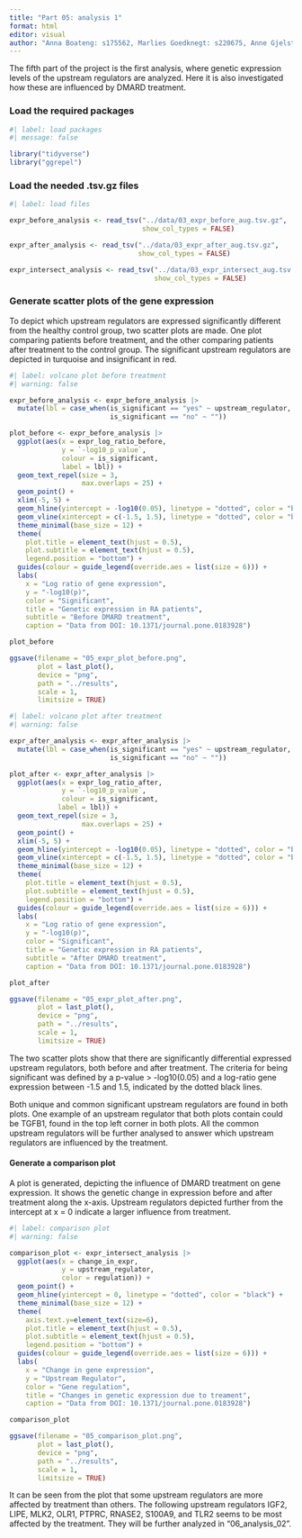 ```yaml
---
title: "Part 05: analysis 1"
format: html
editor: visual
author: "Anna Boateng: s175562, Marlies Goedknegt: s220675, Anne Gjelstrup: s194530, Katja Jagd: s185395, Olivia Ronnenberg: s183359"
---
```


The fifth part of the project is the first analysis, where genetic expression levels of the upstream regulators are analyzed. Here it is also investigated how these are influenced by DMARD treatment.

### Load the required packages

```r
#| label: load packages
#| message: false

library("tidyverse")
library("ggrepel")

```

### Load the needed .tsv.gz files

```r
#| label: load files

expr_before_analysis <- read_tsv("../data/03_expr_before_aug.tsv.gz",
                                 show_col_types = FALSE)

expr_after_analysis <- read_tsv("../data/03_expr_after_aug.tsv.gz",
                                show_col_types = FALSE)

expr_intersect_analysis <- read_tsv("../data/03_expr_intersect_aug.tsv.gz",
                                    show_col_types = FALSE)

```

### Generate scatter plots of the gene expression

To depict which upstream regulators are expressed significantly different from the healthy control group, two scatter plots are made. One plot comparing patients before treatment, and the other comparing patients after treatment to the control group. The significant upstream regulators are depicted in turquoise and insignificant in red.

```r
#| label: volcano plot before treatment 
#| warning: false 

expr_before_analysis <- expr_before_analysis |>
  mutate(lbl = case_when(is_significant == "yes" ~ upstream_regulator,
                         is_significant == "no" ~ ""))

plot_before <- expr_before_analysis |>
  ggplot(aes(x = expr_log_ratio_before,
             y = `-log10_p_value`,
             colour = is_significant,
             label = lbl)) + 
  geom_text_repel(size = 3,
                  max.overlaps = 25) + 
  geom_point() +
  xlim(-5, 5) + 
  geom_hline(yintercept = -log10(0.05), linetype = "dotted", color = "black") + 
  geom_vline(xintercept = c(-1.5, 1.5), linetype = "dotted", color = "black") +
  theme_minimal(base_size = 12) +
  theme(
    plot.title = element_text(hjust = 0.5),
    plot.subtitle = element_text(hjust = 0.5),
    legend.position = "bottom") +
  guides(colour = guide_legend(override.aes = list(size = 6))) +
  labs(
    x = "Log ratio of gene expression",
    y = "-log10(p)",
    color = "Significant",
    title = "Genetic expression in RA patients",
    subtitle = "Before DMARD treatment",
    caption = "Data from DOI: 10.1371/journal.pone.0183928")

plot_before

ggsave(filename = "05_expr_plot_before.png",
       plot = last_plot(),
       device = "png",
       path = "../results", 
       scale = 1,
       limitsize = TRUE)

```

```r
#| label: volcano plot after treatment 
#| warning: false 

expr_after_analysis <- expr_after_analysis |>
  mutate(lbl = case_when(is_significant == "yes" ~ upstream_regulator,
                         is_significant == "no" ~ ""))

plot_after <- expr_after_analysis |>
  ggplot(aes(x = expr_log_ratio_after,
             y = `-log10_p_value`,
             colour = is_significant,
            label = lbl)) + 
  geom_text_repel(size = 3,
                  max.overlaps = 25) + 
  geom_point() +
  xlim(-5, 5) + 
  geom_hline(yintercept = -log10(0.05), linetype = "dotted", color = "black") + 
  geom_vline(xintercept = c(-1.5, 1.5), linetype = "dotted", color = "black") +
  theme_minimal(base_size = 12) +
  theme(
    plot.title = element_text(hjust = 0.5),
    plot.subtitle = element_text(hjust = 0.5),
    legend.position = "bottom") +
  guides(colour = guide_legend(override.aes = list(size = 6))) +
  labs(
    x = "Log ratio of gene expression",
    y = "-log10(p)",
    color = "Significant",
    title = "Genetic expression in RA patients",
    subtitle = "After DMARD treatment",
    caption = "Data from DOI: 10.1371/journal.pone.0183928")

plot_after

ggsave(filename = "05_expr_plot_after.png",
       plot = last_plot(),
       device = "png",
       path = "../results",
       scale = 1,
       limitsize = TRUE)

```

The two scatter plots show that there are significantly differential expressed upstream regulators, both before and after treatment. The criteria for being significant was defined by a p-value \> -log10(0.05) and a log-ratio gene expression between -1.5 and 1.5, indicated by the dotted black lines.

Both unique and common significant upstream regulators are found in both plots. One example of an upstream regulator that both plots contain could be TGFB1, found in the top left corner in both plots. All the common upstream regulators will be further analysed to answer which upstream regulators are influenced by the treatment.

#### Generate a comparison plot

A plot is generated, depicting the influence of DMARD treatment on gene expression. It shows the genetic change in expression before and after treatment along the x-axis. Upstream regulators depicted further from the intercept at x = 0 indicate a larger influence from treatment.

```r
#| label: comparison plot
#| warning: false

comparison_plot <- expr_intersect_analysis |> 
  ggplot(aes(x = change_in_expr,
             y = upstream_regulator,
             color = regulation)) +
  geom_point() +
  geom_hline(yintercept = 0, linetype = "dotted", color = "black") +
  theme_minimal(base_size = 12) +
  theme(
    axis.text.y=element_text(size=6),
    plot.title = element_text(hjust = 0.5),
    plot.subtitle = element_text(hjust = 0.5),
    legend.position = "bottom") +
  guides(colour = guide_legend(override.aes = list(size = 6))) +
  labs(
    x = "Change in gene expression",
    y = "Upstream Regulator",
    color = "Gene regulation",
    title = "Changes in genetic expression due to treament",
    caption = "Data from DOI: 10.1371/journal.pone.0183928")

comparison_plot

ggsave(filename = "05_comparison_plot.png",
       plot = last_plot(),
       device = "png",
       path = "../results",
       scale = 1,
       limitsize = TRUE)

```

It can be seen from the plot that some upstream regulators are more affected by treatment than others. The following upstream regulators IGF2, LIPE, MLK2, OLR1, PTPRC, RNASE2, S100A9, and TLR2 seems to be most affected by the treatment. They will be further analyzed in "06_analysis_02".
